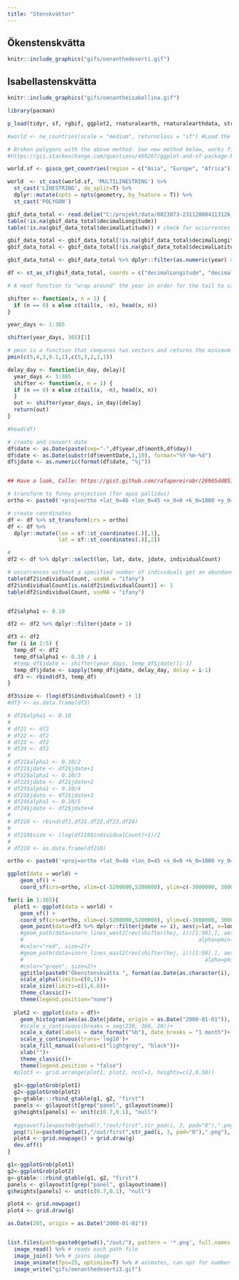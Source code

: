 ```yaml
---
title: "Stenskvättor"
---
```


## Ökenstenskvätta

```r

knitr::include_graphics("gifs/oenanthedeserti.gif")

```


## Isabellastenskvätta

```r

knitr::include_graphics("gifs/oenantheisabellina.gif")

```




```r

library(pacman)

p_load(tidyr, sf, rgbif, ggplot2, rnaturalearth, rnaturalearthdata, stringr, zoo, magick, giscoR, mapview, gridExtra, scales, grid, gtable)

#world <- ne_countries(scale = "medium", returnclass = "sf") #Load the background map

# Broken polygons with the above method. See new method below, works fine. 
#https://gis.stackexchange.com/questions/469267/ggplot-and-sf-package-broken-polygons-after-projection

world.sf <- gisco_get_countries(region = c("Asia", "Europe", "Africa"))

world  <- st_cast(world.sf, 'MULTILINESTRING') %>%
  st_cast('LINESTRING', do_split=T) %>%
  dplyr::mutate(npts = npts(geometry, by_feature = T)) %>%
  st_cast('POLYGON')
```


```r

gbif_data_total <- read.delim("C:/projekt/data/0023873-231120084113126_oenanthe_deserti.csv")
table(!is.na(gbif_data_total$decimalLongitude))
table(!is.na(gbif_data_total$decimalLatitude)) # check for occurrences without coordinates

gbif_data_total <- gbif_data_total[!is.na(gbif_data_total$decimalLongitude),]
gbif_data_total <- gbif_data_total[!is.na(gbif_data_total$decimalLatitude),] # remove occurrences without coordinates

gbif_data_total <- gbif_data_total %>% dplyr::filter(as.numeric(year) >= 1990)


```


```r

df <- st_as_sf(gbif_data_total, coords = c("decimalLongitude", "decimalLatitude"), crs=4326) # convert to sf object

```


```r

# A neat function to "wrap around" the year in order for the tail to carry over day 0. 

shifter <- function(x, n = 1) {
  if (n == 0) x else c(tail(x, -n), head(x, n))
}

year_days <- 1:365

shifter(year_days, 365)[1]

# pmin is a function that compares two vectors and returns the minimum value for each position.
pmin(c(5,4,3,0.1,1),c(5,3,2,2,1))

delay_day <- function(in_day, delay){
  year_days <- 1:365
  shifter <- function(x, n = 1) {
  if (n == 0) x else c(tail(x, -n), head(x, n))
  }
  out <- shifter(year_days, in_day)[delay]
  return(out)
}

```



```r
#head(df)

# create and convert date
df$date <- as.Date(paste(sep="-",df$year,df$month,df$day))
df$date <- as.Date(substr(df$eventDate,1,10), format="%Y-%m-%d")
df$jdate <- as.numeric(format(df$date, "%j"))


## Have a look, Calle: https://gist.github.com/rafapereirabr/26965dd851debad32ad2e659024ba451

# transform to funny projection (for apus pallidus)
ortho <- paste0('+proj=ortho +lat_0=46 +lon_0=45 +x_0=0 +k_0=1000 +y_0=0 +a=6371000 +b=6371000 +units=m +no_defs')

# create coordinates
df <- df %>% st_transform(crs = ortho)
df <- df %>%
  dplyr::mutate(lon = sf::st_coordinates(.)[,1],
                lat = sf::st_coordinates(.)[,2])

# 
df2 <- df %>% dplyr::select(lon, lat, date, jdate, individualCount)

# occurrences without a specified number of individuals get an abundance of 1. 
table(df2$individualCount, useNA = "ifany")
df2$individualCount[is.na(df2$individualCount)] <- 1
table(df2$individualCount, useNA = "ifany")


df2$alpha1 <- 0.10

df2 <- df2 %>% dplyr::filter(jdate > 1)

df3 <- df2
for (i in 2:5) {
  temp_df <- df2
  temp_df$alpha1 <- 0.10 / i
  #temp_df$jdate <- shifter(year_days, temp_df$jdate)[i-1]
  temp_df$jdate <- sapply(temp_df$jdate, delay_day, delay = i-1)
  df3 <- rbind(df3, temp_df)
}

df3$size <- (log(df3$individualCount) + 1)
#df3 <- as.data.frame(df3)

# df2$alpha1 <- 0.10
# 
# df21 <- df2
# df22 <- df2
# df23 <- df2
# df24 <- df2
# 
# df21$alpha1 <- 0.10/2
# df21$jdate <- df2$jdate+1
# df22$alpha1 <- 0.10/3
# df22$jdate <- df2$jdate+2
# df23$alpha1 <- 0.10/4
# df23$jdate <- df2$jdate+3
# df24$alpha1 <- 0.10/5
# df24$jdate <- df2$jdate+4
# 
# df210 <- rbind(df2,df21,df22,df23,df24)
# 
# df210$size <- (log(df210$individualCount)+1)/2
# 
# df210 <- as.data.frame(df210)


```


```r
ortho <- paste0('+proj=ortho +lat_0=46 +lon_0=45 +x_0=0 +k_0=1000 +y_0=0 +a=6371000 +b=6371000 +units=m +no_defs')

ggplot(data = world) +
    geom_sf() +
    coord_sf(crs=ortho, xlim=c(-5200000,5200000), ylim=c(-3000000, 3000000))

for(i in 1:365){
  plot1 <- ggplot(data = world) +
    geom_sf() +
    coord_sf(crs=ortho, xlim=c(-5200000,5200000), ylim=c(-3000000, 3000000))+
    geom_point(data=df3 %>% dplyr::filter(jdate == i), aes(y=lat, x=lon, alpha=alpha1, size=size*2), color="mediumblue")+
    #geom_path(data=inorn_lines_west2[rev(shifter(hej, i))[1:50],], aes(x=lon_mean2, y=lat_mean2, 
    #                                                       alpha=pmin(seq(1,0,length.out=50),n_alpha)), #this function compares a 50-part sequence from 1 to 0, and a transformed sample size value that ranges from 1 to 0, and picks the lowest one. 
    #color="red", size=2)+
    #geom_path(data=inorn_lines_east2[rev(shifter(hej, i))[1:50],], aes(x=lon_mean2, y=lat_mean2,
    #                                                         alpha=pmin(seq(1,0,length.out=50),n_alpha)), 
    #color="green", size=2)+
    ggtitle(paste0("Ökenstenskvätta ", format(as.Date(as.character(i), "%j"),"%d %b")))+
    scale_alpha(limits=c(0,1))+
    scale_size(limits=c(1,6.8))+
    theme_classic()+
    theme(legend.position="none")
  
  plot2 <- ggplot(data = df)+
    geom_histogram(aes(as.Date(jdate, origin = as.Date("2000-01-01")), fill = jdate == i), binwidth=1)+
    #scale_x_continuous(breaks = seq(230, 360, 20))+
    scale_x_date(labels = date_format("%b"), date_breaks = "1 month")+
    scale_y_continuous(trans='log10')+
    scale_fill_manual(values=c("lightgrey", "black"))+
    xlab("")+
    theme_classic()+
    theme(legend.position = "false")
  #plot3 <- grid.arrange(plot1, plot2, ncol=1, heights=c(2,0.50))
  
  g1<-ggplotGrob(plot1)
  g2<-ggplotGrob(plot2)
  g<-gtable:::rbind_gtable(g1, g2, "first")
  panels <- g$layout$t[grep("panel", g$layout$name)]
  g$heights[panels] <- unit(c(0.7,0.1), "null")
  
  #ggsave(file=paste0(getwd(),"/out/first",str_pad(i, 3, pad="0"),".png"), plot=plot4, width=6, height=5)
  png(file=paste0(getwd(),"/out/first",str_pad(i, 3, pad="0"),".png"), width=700, height=600)
  plot4 <- grid.newpage() + grid.draw(g)
  dev.off()
}

g1<-ggplotGrob(plot1)
g2<-ggplotGrob(plot2)
g<-gtable:::rbind_gtable(g1, g2, "first")
panels <- g$layout$t[grep("panel", g$layout$name)]
g$heights[panels] <- unit(c(0.7,0.1), "null")

plot4 <- grid.newpage()
plot4 <- grid.draw(g)

as.Date(265, origin = as.Date("2000-01-01"))



```

```r

list.files(path=paste0(getwd(),"/out/"), pattern = '*.png', full.names = TRUE) %>% 
  image_read() %>% # reads each path file
  image_join() %>% # joins image
  image_animate(fps=25, optimize=T) %>% # animates, can opt for number of loops
  image_write("gifs/oenanthedeserti3.gif")

```
